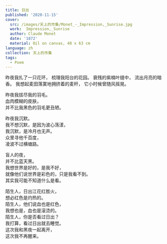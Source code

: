 ---
title: 日出
published: '2020-11-15'
cover:
  src: /images/天上的市集/Monet_-_Impression,_Sunrise.jpg
  work:  Impression,_Sunrise
  author: Claude Monet
  date: '1872'
  material: Oil on canvas, 48 x 63 cm
language: zh
collection: 天上的市集
tags:
  - Poem
---

<section className="flex-center">
<section>
昨夜我扎了一只花环，  
梳理我阳台的花园。  
衰残的紫楠叶缝中，  
流出月亮的暗香。  
我想起麦田落寞地拥挤着的麦秆，  
它小时候曾随风摇晃。

昨夜我拔尽我的羽毛。  
血肉模糊的皮肤，  
并不比我黑色的羽毛更丑陋。

昨夜我沉默。  
我不想沉默，是因为波心荡漾，  
我沉默，是冷月也无声。  
众里寻他千百度，  
凌波不过横塘路。

盲人的夜，  
并不比蓝天黑。  
我想世界是好的，是我不好，  
就像他们说世界是彩色的，只是我看不到。  
其实我可能不知道什么是看。

陌生人，日出江花红胜火，  
想必红色是灼热的。  
陌生人，他们说血也是红色，  
我想也是，血也是滚烫的。  
陌生人，你是否看过日出？  
我打算，看过日出就去睡觉。  
这次我和黑夜一起离开，  
这次我不再醒来。

</section>
</section>
